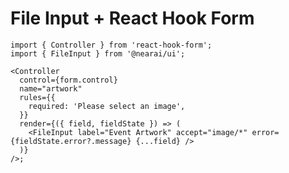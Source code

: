 

<Meta of={Stories} name="React Hook Form" />

# File Input + React Hook Form

```tsx
import { Controller } from 'react-hook-form';
import { FileInput } from '@nearai/ui';

<Controller
  control={form.control}
  name="artwork"
  rules={{
    required: 'Please select an image',
  }}
  render={({ field, fieldState }) => (
    <FileInput label="Event Artwork" accept="image/*" error={fieldState.error?.message} {...field} />
  )}
/>;
```
